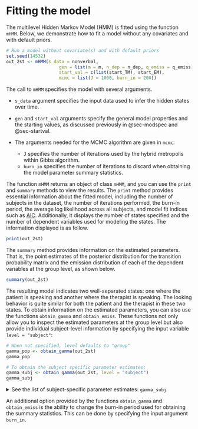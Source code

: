 # Fitting the model {#sec-fitting}

The multilevel Hidden Markov Model (HMM) is fitted using the function `mHMM`. Below, we demonstrate how to fit a model without any covariates and with default priors.

```r
# Run a model without covariate(s) and with default priors
set.seed(14532)
out_2st <- mHMM(s_data = nonverbal, 
                    gen = list(m = m, n_dep = n_dep, q_emiss = q_emiss), 
                    start_val = c(list(start_TM), start_EM),
                    mcmc = list(J = 1000, burn_in = 200))
```

The call to `mHMM` specifies the model with several arguments. 

- `s_data` argument specifies the input data used to infer the hidden states over time. 
- `gen` and `start_val` arguments specify the general model properties and the starting values, as discussed previously in @sec-modspec and @sec-startval. 
- The arguments needed for the MCMC algorithm are given in `mcmc`:

    - `J` specifies the number of iterations used by the hybrid metropolis within Gibbs algorithm.
    - `burn_in` specifies the number of iterations to discard when obtaining the model parameter summary statistics. 


The function `mHMM` returns an object of class `mHMM`, and you can use the `print` and `summary` methods to view the results. The `print` method provides essential information about the fitted model, including the number of subjects in the dataset, the number of iterations performed, the burn-in period, the average log likelihood across all subjects, and model fit indices such as [AIC](https://en.wikipedia.org/wiki/Akaike_information_criterion). Additionally, it displays the number of states specified and the number of dependent variables used for modeling the states. The information displayed is as follow.

```r
print(out_2st)
```

The `summary` method provides information on the estimated parameters. That is, the point estimates of the posterior distribution for the transition probability matrix and the emission distribution of each of the dependent variables at the group level, as shown below.

```r
summary(out_2st)
```

The resulting model indicates two well-separated states: one where the patient is speaking and another where the therapist is speaking. The looking behavior is quite similar for both the patient and the therapist in these two states. To obtain information on the estimated parameters, you can also use the functions `obtain_gamma` and `obtain_emiss`. These functions not only allow you to inspect the estimated parameters at the group level but also provide individual subject-level information by specifying the input variable `level = "subject"`:

```r
# When not specified, level defaults to "group"
gamma_pop <- obtain_gamma(out_2st)
gamma_pop
```
```r
# To obtain the subject specific parameter estimates:
gamma_subj <- obtain_gamma(out_2st, level = "subject")
gamma_subj
```
<details>
    <summary>See the list of subject-specific parameter estimates: `gamma_subj` </summary>
```r
# To obtain the subject specific parameter estimates:
gamma_subj <- obtain_gamma(out_2st, level = "subject")
gamma_subj
```
</details>

::: {.callout-tip}
An additional option provided by the functions `obtain_gamma` and `obtain_emiss` is the ability to change the burn-in period used for obtaining the summary statistics. This can be done by specifying the input argument `burn_in`.
:::
